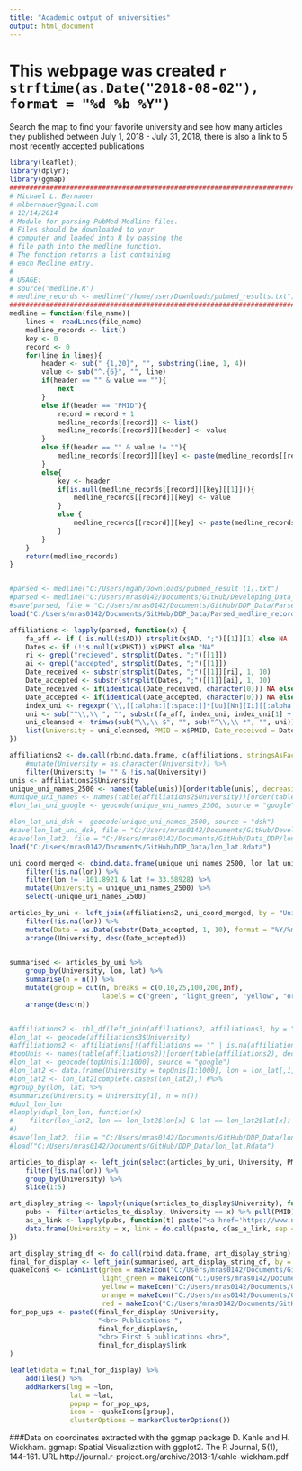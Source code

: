 ```yaml
---
title: "Academic output of universities"
output: html_document
---
```

# This webpage was created `r strftime(as.Date("2018-08-02"), format = "%d %b %Y")` 
Search the map to find your favorite university and see how many articles they published between July 1, 2018 - July 31, 2018, there is also a link to 5 most recently accepted publications

```r
library(leaflet);
library(dplyr);
library(ggmap)
##########################################################################
# Michael L. Bernauer
# mlbernauer@gmail.com
# 12/14/2014
# Module for parsing PubMed Medline files.
# Files should be downloaded to your
# computer and loaded into R by passing the
# file path into the medline function.
# The function returns a list containing
# each Medline entry.
#
# USAGE:
# source('medline.R')
# medline_records <- medline("/home/user/Downloads/pubmed_results.txt")
##########################################################################
medline = function(file_name){
    lines <- readLines(file_name)
    medline_records <- list()
    key <- 0
    record <- 0
    for(line in lines){
        header <- sub(" {1,20}", "", substring(line, 1, 4))
        value <- sub("^.{6}", "", line)
        if(header == "" & value == ""){
            next
        }
        else if(header == "PMID"){
            record = record + 1
            medline_records[[record]] <- list()
            medline_records[[record]][header] <- value
        }
        else if(header == "" & value != ""){
            medline_records[[record]][key] <- paste(medline_records[[record]][key], value)
        }
        else{
            key <- header
            if(is.null(medline_records[[record]][key][[1]])){
                medline_records[[record]][key] <- value
            }
            else { 
                medline_records[[record]][key] <- paste(medline_records[[record]][key], value, sep=";")
            }
        }
    }
    return(medline_records)
}


#parsed <- medline("C:/Users/mgah/Downloads/pubmed_result (1).txt")
#parsed <- medline("C:/Users/mras0142/Documents/GitHub/Developing_Data_Products/Data/pubmed_result_(20180701_20180801).txt")
#save(parsed, file = "C:/Users/mras0142/Documents/GitHub/DDP_Data/Parsed_medline_records.Rdata")
load("C:/Users/mras0142/Documents/GitHub/DDP_Data/Parsed_medline_records.Rdata")

affiliations <- lapply(parsed, function(x) {
    fa_aff <- if (!is.null(x$AD)) strsplit(x$AD, ";")[[1]][1] else NA
    Dates <- if (!is.null(x$PHST)) x$PHST else "NA"
    ri <- grepl("recieved", strsplit(Dates, ";")[[1]])
    ai <- grepl("accepted", strsplit(Dates, ";")[[1]])
    Date_received <- substr(strsplit(Dates, ";")[[1]][ri], 1, 10)
    Date_accepted <- substr(strsplit(Dates, ";")[[1]][ai], 1, 10)
    Date_received <- if(identical(Date_received, character(0))) NA else Date_received
    Date_accepted <- if(identical(Date_accepted, character(0))) NA else Date_accepted
    index_uni <- regexpr("\\,[[:alpha:][:space:]]*[Uu][Nn][Ii][[:alpha:][:space:]]*\\,", fa_aff)
    uni <- sub("^\\,\\ ", "", substr(fa_aff, index_uni, index_uni[1] + attributes(index_uni)[[1]]))
    uni_cleansed <- trimws(sub("\\,\\ $", "", sub("^\\,\\ *", "", uni)))
    list(University = uni_cleansed, PMID = x$PMID, Date_received = Date_received, Date_accepted = Date_accepted)
})

affiliations2 <- do.call(rbind.data.frame, c(affiliations, stringsAsFactors = F)) %>%
    #mutate(University = as.character(University)) %>%
    filter(University != "" & !is.na(University))
unis <- affiliations2$University
unique_uni_names_2500 <- names(table(unis))[order(table(unis), decreasing = T)][1:2500]
#unique_uni_names <- names(table(affiliations2$University))[order(table(affiliations2$University), decreasing = T)]
#lon_lat_uni_google <- geocode(unique_uni_names_2500, source = "google")

#lon_lat_uni_dsk <- geocode(unique_uni_names_2500, source = "dsk")
#save(lon_lat_uni_dsk, file = "C:/Users/mras0142/Documents/GitHub/Developing_Data_Products/homework1/lon_lat.Rdata")
#save(lon_lat2, file = "C:/Users/mras0142/Documents/GitHub/Data_DDP/lon_lat2.Rdata")
load("C:/Users/mras0142/Documents/GitHub/DDP_Data/lon_lat.Rdata")

uni_coord_merged <- cbind.data.frame(unique_uni_names_2500, lon_lat_uni_dsk) %>%
    filter(!is.na(lon)) %>%
    filter(lon != -101.8921 & lat != 33.58928) %>%
    mutate(University = unique_uni_names_2500) %>%
    select(-unique_uni_names_2500)

articles_by_uni <- left_join(affiliations2, uni_coord_merged, by = "University") %>%
    filter(!is.na(lon)) %>%
    mutate(Date = as.Date(substr(Date_accepted, 1, 10), format = "%Y/%m/%d")) %>%
    arrange(University, desc(Date_accepted))
    

summarised <- articles_by_uni %>%
    group_by(University, lon, lat) %>% 
    summarise(n = n()) %>%
    mutate(group = cut(n, breaks = c(0,10,25,100,200,Inf), 
                       labels = c("green", "light_green", "yellow", "orange", "red"))) %>%
    arrange(desc(n))


#affiliations2 <- tbl_df(left_join(affiliations2, affiliations3, by = "University")) %>% arrange(University)
#lon_lat <- geocode(affiliations3$University)
#affiliations2 <- affiliations[!(affiliations == "" | is.na(affiliations))]
#topUnis <- names(table(affiliations2))[order(table(affiliations2), decreasing = T)]
#lon_lat <- geocode(topUnis[1:1000], source = "google")
#lon_lat2 <- data.frame(University = topUnis[1:1000], lon = lon_lat[,1], lat = lon_lat[,2])
#lon_lat2 <- lon_lat2[complete.cases(lon_lat2),] #%>%
#group_by(lon, lat) %>%
#summarize(University = University[1], n = n())
#dupl_lon_lon
#lapply(dupl_lon_lon, function(x)
#    filter(lon_lat2, lon == lon_lat2$lon[x] & lat == lon_lat2$lat[x])
#)
#save(lon_lat2, file = "C:/Users/mras0142/Documents/GitHub/DDP_Data/lon_lat.Rdata")
#load("C:/Users/mras0142/Documents/GitHub/DDP_Data/lon_lat.Rdata")

articles_to_display <- left_join(select(articles_by_uni, University, PMID, Date), summarised, by = "University") %>%
    filter(!is.na(lon)) %>%
    group_by(University) %>%
    slice(1:5)

art_display_string <- lapply(unique(articles_to_display$University), function(x) {
    pubs <- filter(articles_to_display, University == x) %>% pull(PMID)
    as_a_link <- lapply(pubs, function(t) paste("<a href='https://www.ncbi.nlm.nih.gov/pubmed/", t, "'>", t, "</a>", sep = ""))
    data.frame(University = x, link = do.call(paste, c(as_a_link, sep = " <br> ")))
})

art_display_string_df <- do.call(rbind.data.frame, art_display_string)
final_for_display <- left_join(summarised, art_display_string_df, by = "University")
quakeIcons <- iconList(green = makeIcon("C:/Users/mras0142/Documents/GitHub/Developing_Data_Products/Map_markers/map-marker-green.png", iconWidth = 32, iconHeight =32, iconAnchorX = 16, iconAnchorY = 32),
                       light_green = makeIcon("C:/Users/mras0142/Documents/GitHub/Developing_Data_Products/Map_markers/map-marker-light-green.png", iconWidth = 32, iconHeight =32, iconAnchorX = 16, iconAnchorY = 32),
                       yellow = makeIcon("C:/Users/mras0142/Documents/GitHub/Developing_Data_Products/Map_markers/map-marker-yellow.png", iconWidth = 32, iconHeight =32, iconAnchorX = 16, iconAnchorY = 32),
                       orange = makeIcon("C:/Users/mras0142/Documents/GitHub/Developing_Data_Products/Map_markers/map-marker-orange.png", iconWidth = 32, iconHeight =32, iconAnchorX = 16, iconAnchorY = 32),
                       red = makeIcon("C:/Users/mras0142/Documents/GitHub/Developing_Data_Products/Map_markers/map-marker-red.png", iconWidth = 32, iconHeight =32, iconAnchorX = 16, iconAnchorY = 32))
for_pop_ups <- paste0(final_for_display $University, 
                      "<br> Publications ", 
                      final_for_display$n,
                      "<br> First 5 publications <br>",
                      final_for_display$link
)
```
```r
leaflet(data = final_for_display) %>% 
    addTiles() %>%
    addMarkers(lng = ~lon, 
               lat = ~lat, 
               popup = for_pop_ups, 
               icon = ~quakeIcons[group],
               clusterOptions = markerClusterOptions())
```

###Data on coordinates extracted with the ggmap package
D. Kahle and H. Wickham. ggmap: Spatial Visualization with ggplot2. The R Journal,
5(1), 144-161. URL http://journal.r-project.org/archive/2013-1/kahle-wickham.pdf